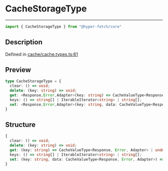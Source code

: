 

# CacheStorageType

<div class="api-docs__separator" data-reactroot="">

---

</div><div class="api-docs__import" data-reactroot="">

```ts
import { CacheStorageType } from "@hyper-fetch/core"
```

</div><div class="api-docs__section">

## Description

</div><div class="api-docs__description"><span class="api-docs__do-not-parse">



</span></div><p class="api-docs__definition">

Defined in [cache/cache.types.ts:61](https://github.com/BetterTyped/hyper-fetch/blob/c3e2c45/packages/core/src/cache/cache.types.ts#L61)

</p><div class="api-docs__section">

## Preview

</div><div class="api-docs__preview type">

```ts
type CacheStorageType = {
  clear: () => void; 
  delete: (key: string) => void; 
  get: <Response,Error,Adapter>(key: string) => CacheValueType<Response, Error, Adapter> | undefined; 
  keys: () => string[] | IterableIterator<string> | string[]; 
  set: <Response,Error,Adapter>(key: string, data: CacheValueType<Response, Error, Adapter>) => void; 
}
```

</div><div class="api-docs__section">

## Structure

</div><div class="api-docs__returns">

```ts
{
  clear: () => void;
  delete: (key: string) => void;
  get: (key: string) => CacheValueType<Response, Error, Adapter> | undefined;
  keys: () => string[] | IterableIterator<string> | string[];
  set: (key: string, data: CacheValueType<Response, Error, Adapter>) => void;
}
```

</div>